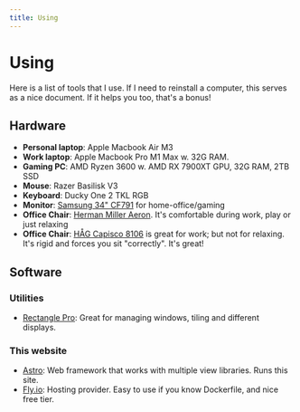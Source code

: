 ```yaml
---
title: Using
---
```



# Using

Here is a list of tools that I use. If I need to reinstall a computer, this serves as a nice document. If it helps you too, that's a bonus!

## Hardware

- **Personal laptop**: <Icon name="mac" /> Apple Macbook Air M3
- **Work laptop**: <Icon name="mac" /> Apple Macbook Pro M1 Max w. 32G RAM.
- **Gaming PC**: <Icon name="linux" /> AMD Ryzen 3600 w. AMD RX 7900XT GPU, 32G RAM, 2TB SSD
- **Mouse**: Razer Basilisk V3
- **Keyboard**: Ducky One 2 TKL RGB
- **Monitor**: [Samsung 34" CF791](https://www.samsung.com/us/computing/monitors/gaming/34--cf791-wqhd-monitor-lc34f791wqnxza/) for home-office/gaming
- **Office Chair**: [Herman Miller Aeron](https://www.hermanmiller.com/products/seating/office-chairs/aeron-chair/). It's comfortable during work, play or just relaxing
- **Office Chair**: [HÅG Capisco 8106](https://www.officechairsusa.com/hag-capisco-8106-15-day-standard-ship/) is great for work; but not for relaxing. It's rigid and forces you sit "correctly". It's great!

## Software

### Utilities

- [Rectangle Pro](https://rectangleapp.com/pro): <Icon name="mac" /> Great for managing windows, tiling and different displays.

### This website

- [Astro](https://astro.build): Web framework that works with multiple view libraries. Runs this site.
- [Fly.io](https://fly.io): Hosting provider. Easy to use if you know Dockerfile, and nice free tier.
